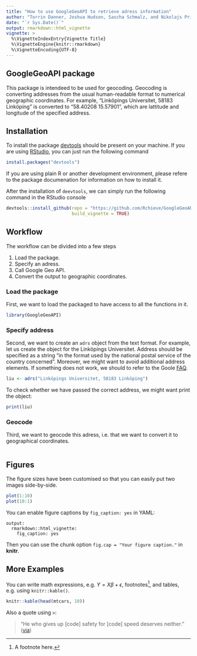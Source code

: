 ```yaml
---
title: "How to use GoogleGeoAPI to retrieve adress information"
author: "Torrin Danner, Joshua Hudson, Sascha Schmalz, and Nikolajs Prihodko"
date: "`r Sys.Date()`"
output: rmarkdown::html_vignette
vignette: >
  %\VignetteIndexEntry{Vignette Title}
  %\VignetteEngine{knitr::rmarkdown}
  %\VignetteEncoding{UTF-8}
---
```


## GoogleGeoAPI package

This package is intendeed to be used for geocoding. Geocoding is converting addresses from the usual human-readable format to numerical geographic coordinates. For example, "Linköpings Universitet, 58183 Linköping" is converted to "58.40208 15.57901", which are lattitude and longitude of the specified address.

## Installation
To install the package [devtools](https://cran.r-project.org/web/packages/devtools/index.html) should be present on your machine. If you are using [RStudio](https://www.rstudio.com/), you can just run the following command
```r
install.packages("devtools")
```
If you are using plain R or another development environment, please refere to the package documenation for information on how to install it.

After the installation of `deevtools`, we can simply run the following command in the RStudio console
```r
devtools::install_github(repo = "https://github.com/Rchieve/GoogleGeoAPI", 
                         build_vignette = TRUE)
```

## Workflow

The workflow can be divided into a few steps

1. Load the package.
2. Specify an adress.
3. Call Google Geo API.
4. Convert the output to geographic coordinates.

### Load the package

First, we want to load the packaged to have access to all the functions in it.
```r
library(GoogleGeoAPI)
```

### Specify address

Second, we want to create an `adrs` object from the text format. For example, let us create the object for the Linköpings Universitet. Address should be specified as a string "in the format used by the national postal service of the country concerned". Moreover, we might want to avoid additional address elements. If something does not work, we should to refer to the Goole [FAQ](https://developers.google.com/maps/faq#geocoder_queryformat).

```r
liu <- adrs("Linköpings Universitet, 58183 Linköping")
```

To check whether we have passed the correct address, we might want print the object:
```r
print(liu)
```

### Geocode

Third, we want to geocode this adress, i.e. that we want to convert it to geographical coordinates.
```r

```

## Figures

The figure sizes have been customised so that you can easily put two images side-by-side. 

```r
plot(1:10)
plot(10:1)
```

You can enable figure captions by `fig_caption: yes` in YAML:

    output:
      rmarkdown::html_vignette:
        fig_caption: yes

Then you can use the chunk option `fig.cap = "Your figure caption."` in **knitr**.

## More Examples

You can write math expressions, e.g. $Y = X\beta + \epsilon$, footnotes^[A footnote here.], and tables, e.g. using `knitr::kable()`.

```r
knitr::kable(head(mtcars, 10))
```

Also a quote using `>`:

> "He who gives up [code] safety for [code] speed deserves neither."
([via](https://twitter.com/hadleywickham/status/504368538874703872))

